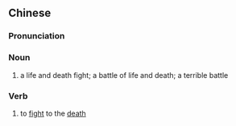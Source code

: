 {{also|死战}}
==Chinese==
{{zh-forms|s=死战}}

===Pronunciation===
{{zh-pron
|m=sǐzhàn
|c=sei2 zin3
|mn=qz,xm,zz:sí-chiàn
|cat=n,v
}}

===Noun===
{{zh-noun}}

# {{lb|zh|literary}} a life and death fight; a battle of life and death; a terrible battle

===Verb===
{{zh-verb}}

# {{lb|zh|literary}} to [[fight]] to the [[death]]